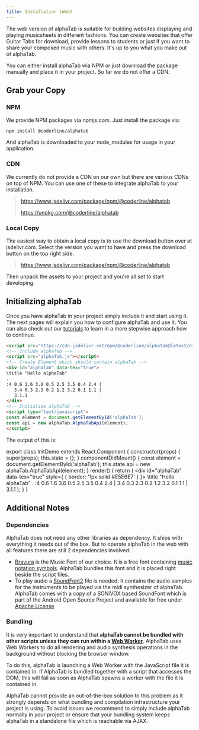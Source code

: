 ```yaml
---
title: Installation (Web)
---
```


The web version of alphaTab is suitable for building websites displaying and playing musicsheets in different fashions. 
You can create websites that offer Guitar Tabs for download, provide lessons to students or just if you want to share your 
composed music with others. It's up to you what you make out of alphaTab. 

You can either install alphaTab wia NPM or just download the package manually and place it in your project. So far we do not offer a CDN. 

## Grab your Copy

### NPM

We provide NPM packages via npmjs.com. Just install the package via: 

```
npm install @coderline/alphatab
```

And alphaTab is downloaded to your node_modules for usage in your application. 

### CDN

We currently do not provide a CDN on our own but there are various CDNs on top of NPM. 
You can use one of these to integrate alphaTab to your installation.

> https://www.jsdelivr.com/package/npm/@coderline/alphatab
>
> https://unpkg.com/@coderline/alphatab


### Local Copy

The easiest way to obtain a local copy is to use the download button over at jsdelivr.com. 
Select the version you want to have and press the download button on the top right side. 

> https://www.jsdelivr.com/package/npm/@coderline/alphatab

Then unpack the assets to your project and you're all set to start developing. 


## Initializing alphaTab

Once you have alphaTab in your project simply include it and start using it. The next pages will explain you how to configure 
alphaTab and use it. You can also check out our [tutorials](/docs/tutorial) to learn in a more stepwise approach how to continue.

```html
<script src="https://cdn.jsdelivr.net/npm/@coderline/alphatab@latest/dist/alphaTab.min.js"></script>
<!-- Include alphaTab -->
<script src="alphaTab.js"></script>
<!-- Create Element which should contain alphaTab -->
<div id="alphaTab" data-tex="true">
\title "Hello alphaTab"
.
:4 0.6 1.6 3.6 0.5 2.5 3.5 0.4 2.4 |
   3.4 0.3 2.3 0.2 1.2 3.2 0.1 1.1 |
   3.1.1
</div>
<!-- Initialize alphaTab -->
<script type="text/javascript">
const element = document.getElementById('alphaTab');
const api = new alphaTab.AlphaTabApi(element);
</script>
```

The output of this is: 

export class InitDemo extends React.Component {
	constructor(props) {
        super(props);
        this.state = {};
	}
	componentDidMount() {
        const element = document.getElementById('alphaTab');
        this.state.api = new alphaTab.AlphaTabApi(element);
    }
    render() {
        return (
            <div id="alphaTab" data-tex="true" style={ { border: '1px solid #E5E6E7' } }>
            \title "Hello alphaTab"
            .
            :4 0.6 1.6 3.6 0.5 2.5 3.5 0.4 2.4 |
            3.4 0.3 2.3 0.2 1.2 3.2 0.1 1.1 |
            3.1.1
            </div>
        );
    }
}

<InitDemo />

## Additional Notes

### Dependencies

AlphaTab does not need any other libraries as dependency. It ships with everything it needs out of the box. 
But to operate alphaTab in the web with all features there are still 2 dependencies involved: 

- [Bravura](https://github.com/steinbergmedia/bravura) is the Music Font of our choice. It is a free font containing [music notation symbols](https://www.smufl.org/). 
AlphaTab bundles this font and it is placed right beside the script files.  
- To play audio a [SoundFont2](https://en.wikipedia.org/wiki/SoundFont) file is needed. It contains the audio samples for the instruments to be played via the midi synthesizer of alphaTab. 
AlphaTab comes with a copy of a SONiVOX based SoundFont which is part of the Android Open Source Project and available for free under [Apache License](https://www.apache.org/licenses/LICENSE-2.0)

### Bundling 

It is very important to understand that **alphaTab cannot be bundled with other scripts unless they can run within a [Web Worker](https://developer.mozilla.org/en-US/docs/Web/API/Web_Workers_API)**.
AlphaTab uses Web Workers to do all rendering and audio synthesis operations in the background without blocking the browser window. 

To do this, alphaTab is launching a Web Worker with the JavaScript file it is contained in. If AlphaTab is bundled together with a script
that accesses the DOM, this will fail as soon as AlphaTab spawns a worker with the file it is contained in. 

AlphaTab cannot provide an out-of-the-box solution to this problem as it strongly depends on what bundling and compilation infrastructure your project is using. 
To avoid issues we recommend to simply include alphaTab normally in your project or ensure that your bundling system keeps alphaTab in a standalone file
which is reachable via AJAX. 
